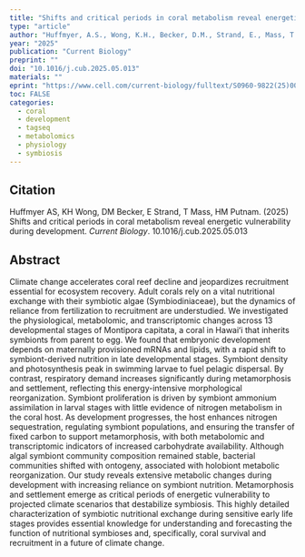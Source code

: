 ```yaml
---
title: "Shifts and critical periods in coral metabolism reveal energetic vulnerability during development"
type: "article"
author: "Huffmyer, A.S., Wong, K.H., Becker, D.M., Strand, E., Mass, T., Putnam, H.M."
year: "2025"
publication: "Current Biology"
preprint: ""
doi: "10.1016/j.cub.2025.05.013"
materials: ""
eprint: "https://www.cell.com/current-biology/fulltext/S0960-9822(25)00588-3"
toc: FALSE
categories:
  - coral
  - development
  - tagseq
  - metabolomics
  - physiology
  - symbiosis
---
```


## Citation

Huffmyer AS, KH Wong, DM Becker, E Strand, T Mass, HM Putnam. (2025) Shifts and critical periods in coral metabolism reveal energetic vulnerability during development. *Current Biology*. 10.1016/j.cub.2025.05.013 

## **Abstract**

Climate change accelerates coral reef decline and jeopardizes recruitment essential for ecosystem recovery. Adult corals rely on a vital nutritional exchange with their symbiotic algae (Symbiodiniaceae), but the dynamics of reliance from fertilization to recruitment are understudied. We investigated the physiological, metabolomic, and transcriptomic changes across 13 developmental stages of Montipora capitata, a coral in Hawaiʻi that inherits symbionts from parent to egg. We found that embryonic development depends on maternally provisioned mRNAs and lipids, with a rapid shift to symbiont-derived nutrition in late developmental stages. Symbiont density and photosynthesis peak in swimming larvae to fuel pelagic dispersal. By contrast, respiratory demand increases significantly during metamorphosis and settlement, reflecting this energy-intensive morphological reorganization. Symbiont proliferation is driven by symbiont ammonium assimilation in larval stages with little evidence of nitrogen metabolism in the coral host. As development progresses, the host enhances nitrogen sequestration, regulating symbiont populations, and ensuring the transfer of fixed carbon to support metamorphosis, with both metabolomic and transcriptomic indicators of increased carbohydrate availability. Although algal symbiont community composition remained stable, bacterial communities shifted with ontogeny, associated with holobiont metabolic reorganization. Our study reveals extensive metabolic changes during development with increasing reliance on symbiont nutrition. Metamorphosis and settlement emerge as critical periods of energetic vulnerability to projected climate scenarios that destabilize symbiosis. This highly detailed characterization of symbiotic nutritional exchange during sensitive early life stages provides essential knowledge for understanding and forecasting the function of nutritional symbioses and, specifically, coral survival and recruitment in a future of climate change.
